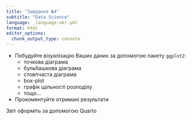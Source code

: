 ```yaml
---
title: "Завдання №4"
subtitle: "Data Science"
language: _language-ukr.yml
format: html
editor_options: 
  chunk_output_type: console
---
```


- Побудуйте візуалізацію Ваших даних за допомогою пакету `ggplot2`:
    - точкова діаграма
    - бульбашкова діаграма
    - стовпчаста діаграма
    - box-plot
    - графік щільності розподілу
    - тощо...
    
- Прокоментуйте отримані результати

::: {.callout-note}
Звіт оформіть за допомогою Quarto
:::